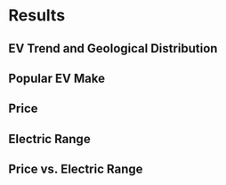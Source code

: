 # Results

## EV Trend and Geological Distribution

## Popular EV Make

## Price

## Electric Range

## Price vs. Electric Range
